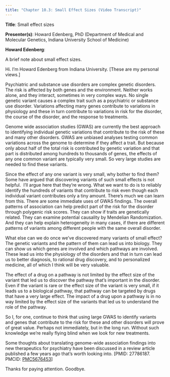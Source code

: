 ```yaml
---
title: "Chapter 10.3: Small Effect Sizes (Video Transcript)"
---
```


**Title**: Small effect sizes

**Presenter(s)**: Howard Edenberg, PhD (Department of Medical and Molecular Genetics, Indiana University School of Medicine)

**Howard Edenberg**:

A brief note about small effect sizes.

Hi. I'm Howard Edenberg from Indiana University. \[These are my personal views.\]

Psychiatric and substance use disorders are complex genetic disorders. The risk is affected by both genes and the environment. Neither works alone, and they interact, sometimes in very complex ways. No single genetic variant causes a complex trait such as a psychiatric or substance use disorder. Variations affecting many genes contribute to variations in physiology and these in turn contribute to variations in risk for the disorder, the course of the disorder, and the response to treatments.

Genome wide association studies (GWAS) are currently the best approach to identifying individual genetic variations that contribute to the risk of these and many other disorders. GWAS are unbiased analyses testing common variations across the genome to determine if they affect a trait. But because only about half of the total risk is contributed by genetic variation and that part is distributed among hundreds to thousands of genes, the effects of any one common variant are typically very small. So very large studies are needed to find these variants.

Since the effect of any one variant is very small, why bother to find them? Some have argued that discovering variants of such small effects is not helpful.  I'll argue here that they're wrong. What we want to do is to reliably identify the hundreds of variants that contribute to risk even though each individual variant contributes only a tiny amount. There's much we can learn from this. There are some immediate uses of GWAS findings. The overall patterns of association can help predict part of the risk for the disorder through polygenic risk scores. They can show if traits are genetically related. They can examine potential causality by Mendelian Randomization. And they can help explain heterogeneity in many cases, if there are different patterns of variants among different people with the same overall disorder.

What else can we do once we've discovered many variants of small effect? The genetic variants and the pattern of them can lead us into biology. They can show us which genes are involved and which pathways are involved. These lead us into the physiology of the disorders and that in turn can lead us to better diagnosis, to rational drug discovery, and to personalized medicine, all of which I think will be very valuable.

The effect of a drug on a pathway is not limited by the effect size of the variant that led us to discover the pathway that's important in the disorder. Even if the variant is rare or the effect size of the variant is very small, if it leads us to a biological pathway, that pathway can be targeted by drugs that have a very large effect. The impact of a drug upon a pathway is in no way limited by the effect size of the variants that led us to understand the role of the pathway.

So I, for one, continue to think that using large GWAS to identify variants and genes that contribute to the risk for these and other disorders will prove of great value. Perhaps not immediately, but in the long run. Without such knowledge we're really flying blind when we look for new treatments.

Some thoughts about translating genome-wide association findings into new therapeutics for psychiatry have been discussed in a review article published a few years ago that's worth looking into. \[PMID: 27786187. PMCID: [PMC5676453](https://www.ncbi.nlm.nih.gov/pmc/articles/PMC5676453/)\]

Thanks for paying attention. Goodbye.
